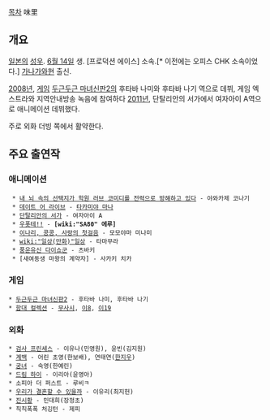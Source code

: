 [[목차]]
味里

== 개요 ==
[[일본]]의 [[성우]]. [[6월 14일]] 생. [프로덕션 에이스] 소속.[* 이전에는 오피스 CHK 소속이었다.] [[가나가와]]현 출신.

[[2008년]], [[게임]] [[두근두근 마녀신판2]]의 후타바 나미와 후타바 나기 역으로 데뷔, 게임 엑스트라와 지역안내방송 녹음에 참여하다 [[2011년]], 단탈리안의 서가에서 여자아이 A역으로 애니메이션 데뷔했다.

주로 외화 더빙 쪽에서 활약한다.

== 주요 출연작 ==
=== 애니메이션 ===
  * [[내뇌속의선택지가학원러브코미디를전력으로방해하고있다|내 뇌 속의 선택지가 학원 러브 코미디를 전력으로 방해하고 있다]] - 야와카제 코나기
  * [[데이트 어 라이브]] - [[타카미야 마나]]
  * [[단탈리안의 서가]] - 여자아이 A
  * [[우폿테!!]] - '''[wiki:"SA80" 에루]'''
  * [[이나리, 콩콩, 사랑의 첫걸음]] - 모모야마 미나미
  * [[wiki:"일상(만화)"일상]] - 타마무라
  * [[풍운유신 다이쇼군]] - 츠바키
  * [새여동생 마왕의 계약자] - 사카키 치카

=== 게임 ===
 * [[두근두근 마녀신판2]] - 후타바 나미, 후타바 나기
 * [[함대 컬렉션]] - [[무사시(함대 컬렉션)|무사시]], [[함대 컬렉션/잠수함#s-2.4|이8]], [[이19]]

=== 외화 ===
 * [[검사 프린세스]] - 이유나(민영원), 윤빈(김지원)
 * [[계백]] - 어린 초영(한보배), 연태연([[한지우]])
 * [[궁녀]] - 숙영(한예린)
 * [[드림 하이]] - 이리아(윤영아)
 * 소피아 더 퍼스트 - 루비ㅋ
 * [[우리가 결혼할 수 있을까]] - 이유리(최지헌)
 * [[진시황]] - 민대희(장정초)
 * 칙칙폭폭 처깅턴 - 제피
